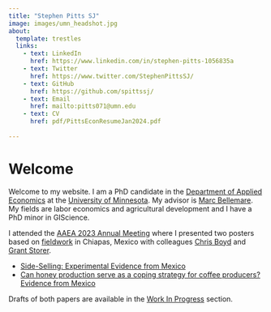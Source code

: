 ```yaml
---
title: "Stephen Pitts SJ"
image: images/umn_headshot.jpg
about: 
  template: trestles
  links:
    - text: LinkedIn
      href: https://www.linkedin.com/in/stephen-pitts-1056835a
    - text: Twitter
      href: https://www.twitter.com/StephenPittsSJ/
    - text: GitHub
      href: https://github.com/spittssj/
    - text: Email
      href: mailto:pitts071@umn.edu
    - text: CV
      href: pdf/PittsEconResumeJan2024.pdf
    
---
```


# Welcome

Welcome to my website. I am a PhD candidate in the 
[Department of Applied Economics](https://apec.umn.edu/) at the
[University of Minnesota](https://www.umn.edu). My advisor is
[Marc Bellemare](http://marcfbellemare.com/). My fields
are labor economics and agricultural development and I have a PhD 
minor in GIScience.

I attended the [AAEA 2023 Annual Meeting](https://www.aaea.org/meetings/2023-aaea-annual-meeting)
where I presented two posters based on [fieldwork](fieldwork.html) in Chiapas, Mexico
with colleagues [Chris Boyd](https://www.chrismboyd.com/) and [Grant Storer](https://grantxstorer.com). 

* [Side-Selling: Experimental Evidence from Mexico](https://ageconsearch.umn.edu/record/335981?ln=en) 
*  [Can honey production serve as a coping strategy for coffee producers? Evidence from Mexico](https://ageconsearch.umn.edu/record/335983?ln=en)

Drafts of both papers are available in the [Work In Progress](workinprogress.html) section.
